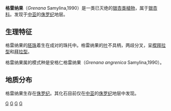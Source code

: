 {{Automatic taxobox
| taxon = Grenana
| authority = Samylina, 1990
| name = 格雷纳果属
| fossil_range=[[侏罗纪|侏罗纪]]
}}

'''格雷纳果'''（''Grenana'' Samylina,1990）是一类已灭绝的[[银杏目|银杏类]][[植物|植物]]，属于[[银杏科|银杏科]]。发现于[[中亚|中亚]]的[[侏罗纪|侏罗纪]]地层。

==生理特征==
格雷纳果的[[胚珠|胚珠]]着生在成对的珠托中。格雷纳果的[[叶|叶]]不具柄，两歧分叉，呈[[楔拜拉属|楔拜拉型]]和[[拜拉属|拜拉型]]。

格雷纳果属的模式种是安格仁格雷纳果（''Grenana angrenica'' Samylina,1990）。

==地质分布==
格雷纳果生存在[[侏罗纪|侏罗纪]]。其化石目前仅在[[中亚|中亚]]的[[侏罗纪|侏罗纪]]地层中发现。
{{Taxonbar}}
[[Category:史前植物|G]]
[[Category:种子植物|G]]
[[Category:银杏科|G]]
[[Category:1990年描述的分类群|G]]